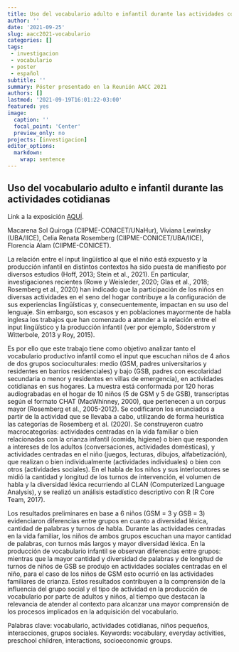 ```yaml
---
title: Uso del vocabulario adulto e infantil durante las actividades cotidianas
author: ''
date: '2021-09-25'
slug: aacc2021-vocabulario
categories: []
tags: 
 - investigacion
 - vocabulario
 - poster
 - español
subtitle: ''
summary: Póster presentado en la Reunión AACC 2021
authors: []
lastmod: '2021-09-19T16:01:22-03:00'
featured: yes
image:
  caption: ''
  focal_point: 'Center'
  preview_only: no
projects: [investigacion]
editor_options: 
  markdown: 
    wrap: sentence
---
```


## Uso del vocabulario adulto e infantil durante las actividades cotidianas

Link a la exposición [AQUÍ](https://www.youtube.com/watch?v=clQhscxYY9I).

Macarena Sol Quiroga (CIIPME-CONICET/UNaHur), Viviana Lewinsky (UBA/IICE), Celia Renata Rosemberg (CIIPME-CONICET/UBA/IICE), Florencia Alam (CIIPME-CONICET).

La relación entre el input lingüístico al que el niño está expuesto y la producción infantil en distintos contextos ha sido puesta de manifiesto por diversos estudios (Hoff, 2013; Stein et al., 2021).
En particular, investigaciones recientes (Rowe y Weisleder, 2020; Glas et al., 2018; Rosemberg et al., 2020) han indicado que la participación de los niños en diversas actividades en el seno del hogar contribuye a la configuración de sus experiencias lingüísticas y, consecuentemente, impactan en su uso del lenguaje.
Sin embargo, son escasos y en poblaciones mayormente de habla inglesa los trabajos que han comenzado a atender a la relación entre el input lingüístico y la producción infantil (ver por ejemplo, Söderstrom y Witterbole, 2013 y Roy, 2015).

Es por ello que este trabajo tiene como objetivo analizar tanto el vocabulario productivo infantil como el input que escuchan niños de 4 años de dos grupos socioculturales: medio (GSM, padres universitarios y residentes en barrios residenciales) y bajo (GSB, padres con escolaridad secundaria o menor y residentes en villas de emergencia), en actividades cotidianas en sus hogares.
La muestra está conformada por 120 horas audiograbadas en el hogar de 10 niños (5 de GSM y 5 de GSB), transcriptas según el formato CHAT (MacWhinney, 2000), que pertenecen a un corpus mayor (Rosemberg et al., 2005-2012).
Se codificaron los enunciados a partir de la actividad que se llevaba a cabo, utilizando de forma heurística las categorías de Rosemberg et al. (2020).
Se construyeron cuatro macrocategorías: actividades centradas en la vida familiar o bien relacionadas con la crianza infantil (comida, higiene) o bien que responden a intereses de los adultos (conversaciones, actividades domésticas), y actividades centradas en el niño (juegos, lecturas, dibujos, alfabetización), que realizan o bien individualmente (actividades individuales) o bien con otros (actividades sociales).
En el habla de los niños y sus interlocutores se midió la cantidad y longitud de los turnos de intervención, el volumen de habla y la diversidad léxica recurriendo al CLAN (Computerized Language Analysis), y se realizó un análisis estadístico descriptivo con R (R Core Team, 2017).

Los resultados preliminares en base a 6 niños (GSM = 3 y GSB = 3) evidenciaron diferencias entre grupos en cuanto a diversidad léxica, cantidad de palabras y turnos de habla.
Durante las actividades centradas en la vida familiar, los niños de ambos grupos escuchan una mayor cantidad de palabras, con turnos más largos y mayor diversidad léxica.
En la producción de vocabulario infantil se observan diferencias entre grupos: mientras que la mayor cantidad y diversidad de palabras y de longitud de turnos de niños de GSB se produjo en actividades sociales centradas en el niño, para el caso de los niños de GSM esto ocurrió en las actividades familiares de crianza.
Estos resultados contribuyen a la comprensión de la influencia del grupo social y el tipo de actividad en la producción de vocabulario por parte de adultos y niños, al tiempo que destacan la relevancia de atender al contexto para alcanzar una mayor comprensión de los procesos implicados en la adquisición del vocabulario.

Palabras clave: vocabulario, actividades cotidianas, niños pequeños, interacciones, grupos sociales.
Keywords: vocabulary, everyday activities, preschool children, interactions, socioeconomic groups.

